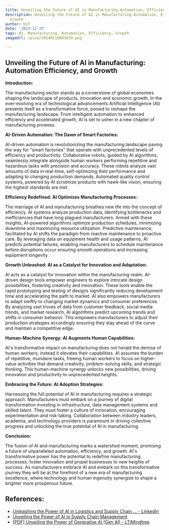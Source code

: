 ```yaml
---
title: Unveiling the Future of AI in Manufacturing Automation, Efficiency, and Growth
description: Unveiling the Future of AI in Manufacturing Automation, Efficiency, and
  Growth
author: Usf
date: '2023-12-25'
tags: AI, Manufacturing, Automation, Efficiency, Growth
imageUrl: /pixa/20240116083639.png

---
```

## Unveiling  the  Future of AI in Manufacturing: Automation Efficiency, and Growth

**Introduction:**

The manufacturing sector stands as a cornerstone of global economies shaping the landscape of products, innovation and economic growth. In the ever-evolving era of technological advancements Artificial Intelligence (AI) presents itself as a transformative force,  poised to reshape  the manufacturing landscape. From intelligent  automation to enhanced efficiency and accelerated growth,  AI is set to usher in a new chapter of manufacturing prowess.

**AI-Driven Automation: The Dawn of Smart Factories:**

AI-driven automation is revolutionizing the manufacturing landscape paving the way for "smart factories" that operate with unprecedented levels of efficiency and productivity. Collaborative  robots, guided by AI algorithms, seamlessly integrate  alongside human workers  performing repetitive and hazardous tasks with precision and accuracy. These robots analyze vast amounts of  data in real-time, self-optimizing their performance and adapting to  changing production demands. Automated quality control systems, powered by AI scrutinize products with hawk-like vision, ensuring the highest standards are met.

**Efficiency Redefined: AI  Optimizes Manufacturing Processes:**

The marriage of AI and manufacturing breathes new life  into the concept of efficiency. AI  systems analyze production  data, identifying  bottlenecks and inefficiencies that have long plagued  manufacturers. Armed with these insights, AI-powered algorithms optimize production schedules, minimizing downtime and maximizing resource utilization. Predictive maintenance, facilitated by AI shifts the paradigm from  reactive maintenance to proactive care.  By leveraging data on equipment health and usage patterns, AI predicts potential failures, enabling manufacturers to  schedule maintenance before  disruptions occur ensuring smooth operations and increasing equipment longevity.

**Growth Unleashed: AI as a Catalyst for Innovation and Adaptation:**

AI acts as a catalyst for innovation within the manufacturing realm. AI-driven design tools  empower engineers to explore intricate design possibilities, fostering creativity and innovation. These tools enable the rapid prototyping and testing of designs significantly reducing development time and accelerating the path to market. AI also empowers manufacturers to  adapt swiftly to changing market dynamics and consumer  preferences. By analyzing vast troves  of data from customer feedback, social media trends, and market research, AI algorithms predict upcoming trends and shifts in consumer  behavior. This empowers manufacturers to adjust their production strategies accordingly ensuring they  stay ahead of the curve and maintain a competitive edge.

**Human-Machine Synergy: AI  Augments  Human Capabilities:**

AI's transformative impact on manufacturing does not herald the demise of human workers; instead  it elevates  their capabilities. AI assumes  the burden of repetitive, mundane tasks, freeing  human workers to focus  on higher-value  activities that demand creativity, problem-solving skills, and  strategic thinking. This  human-machine  synergy unlocks new possibilities, driving innovation and productivity to unprecedented heights.

**Embracing the Future: AI Adoption Strategies:**

Harnessing the full potential of AI in manufacturing requires a  strategic approach. Manufacturers must  embark on a  journey of digital transformation investing in infrastructure, data management systems and skilled  talent. They must foster a  culture of  innovation, encouraging experimentation and risk-taking. Collaboration between  industry  leaders, academia, and technology providers is paramount in driving collective  progress and unlocking the true potential of AI in manufacturing.

**Conclusion:**

The fusion of AI and manufacturing  marks a watershed moment, promising a future of  unparalleled automation,  efficiency, and growth. AI's transformative power  has the potential to redefine manufacturing processes, foster  innovation and propel businesses to new  heights of success. As manufacturers embrace AI and embark on this transformative journey they will be at the forefront of a  new era of manufacturing excellence, where technology and human ingenuity  synergize to shape a brighter more prosperous future.

## References:
- [Unleashing the Power of AI in Logistics and Supply Chain ... - LinkedIn](https://www.linkedin.com/pulse/unleashing-power-ai-logistics-supply-chain-management)
- [Unveiling the Power of AI in Supply Chain Management](https://www.socialmediaheadhunter.com/unveiling-the-power-of-ai-in-supply-chain-management)
- [[PDF] Unveiling the Power of Generative AI (Gen AI) - LTIMindtree](https://www.ltimindtree.com/wp-content/uploads/2023/10/Unveiling-the-Power-of-Gen-AI.pdf)
